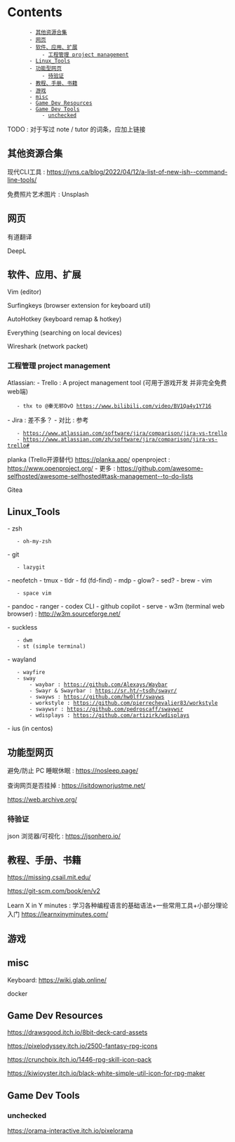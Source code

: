 = Contents =
        - [[#其他资源合集|其他资源合集]]
        - [[#网页|网页]]
        - [[#软件、应用、扩展|软件、应用、扩展]]
            - [[#软件、应用、扩展#工程管理 project management|工程管理 project management]]
        - [[#Linux_Tools|Linux_Tools]]
        - [[#功能型网页|功能型网页]]
            - [[#功能型网页#待验证|待验证]]
        - [[#教程、手册、书籍|教程、手册、书籍]]
        - [[#游戏|游戏]]
        - [[#misc|misc]]
        - [[#Game Dev Resources|Game Dev Resources]]
        - [[#Game Dev Tools|Game Dev Tools]]
            - [[#Game Dev Tools#unchecked|unchecked]]

TODO : 对于写过 note / tutor 的词条，应加上链接



== 其他资源合集 ==

现代CLI工具 : https://jvns.ca/blog/2022/04/12/a-list-of-new-ish--command-line-tools/

免费照片艺术图片 : Unsplash




== 网页 ==

有道翻译

DeepL




== 软件、应用、扩展 ==

Vim (editor)

Surfingkeys (browser extension for keyboard util)

AutoHotkey (keyboard remap & hotkey)

Everything (searching on local devices)

Wireshark (network packet)

=== 工程管理 project management ===

Atlassian:
- Trello : A project management tool (可用于游戏开发 并非完全免费 web端)
    - thx to @秦无邪OvO https://www.bilibili.com/video/BV1Qa4y1Y716
- Jira : 差不多？
- 对比 : 参考
    - https://www.atlassian.com/software/jira/comparison/jira-vs-trello
    - https://www.atlassian.com/zh/software/jira/comparison/jira-vs-trello#

planka (Trello开源替代) https://planka.app/
openproject : https://www.openproject.org/
- 更多 : https://github.com/awesome-selfhosted/awesome-selfhosted#task-management--to-do-lists

Gitea



== Linux_Tools ==

- zsh
    - oh-my-zsh
- git
    - lazygit

- neofetch
- tmux
- tldr
- fd (fd-find)
- mdp
- glow?
- sed?
- brew
- vim
    - space vim
- pandoc
- ranger
- codex CLI
- github copilot
- serve
- w3m (terminal web browser) : http://w3m.sourceforge.net/

- suckless
    - dwm
    - st (simple terminal)
- wayland
    - wayfire
    - sway
        - waybar : https://github.com/Alexays/Waybar
        - Swayr & Swayrbar : https://sr.ht/~tsdh/swayr/
        - swayws : https://github.com/hw0lff/swayws
        - workstyle : https://github.com/pierrechevalier83/workstyle
        - swaywsr : https://github.com/pedroscaff/swaywsr
        - wdisplays : https://github.com/artizirk/wdisplays


- ius (in centos)


== 功能型网页 ==

避免/防止 PC 睡眠休眠 : https://nosleep.page/

查询网页是否挂掉 : https://isitdownorjustme.net/

https://web.archive.org/

=== 待验证 ===

json 浏览器/可视化 : https://jsonhero.io/




== 教程、手册、书籍 ==

https://missing.csail.mit.edu/

https://git-scm.com/book/en/v2

Learn X in Y minutes : 学习各种编程语言的基础语法+一些常用工具+小部分理论入门 https://learnxinyminutes.com/

== 游戏 ==


== misc ==

Keyboard: https://wiki.glab.online/

docker

== Game Dev Resources ==

https://drawsgood.itch.io/8bit-deck-card-assets

https://pixelodyssey.itch.io/2500-fantasy-rpg-icons

https://crunchpix.itch.io/1446-rpg-skill-icon-pack

https://kiwioyster.itch.io/black-white-simple-util-icon-for-rpg-maker

== Game Dev Tools ==

=== unchecked ===

https://orama-interactive.itch.io/pixelorama
